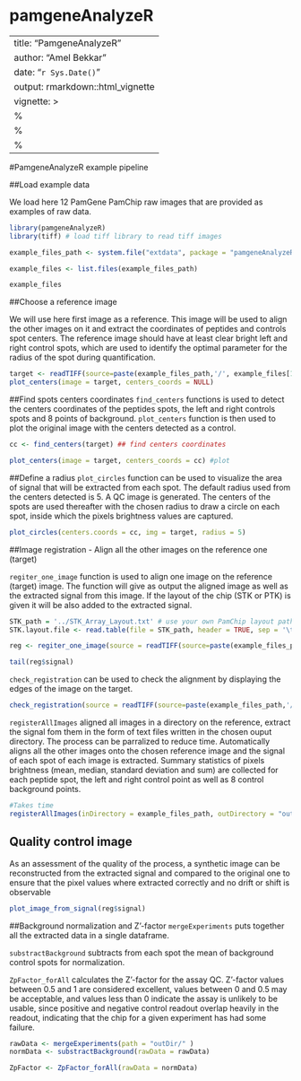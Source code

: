 # pamgeneAnalyzeR

---
title: "PamgeneAnalyzeR"
author: "Amel Bekkar"
date: "`r Sys.Date()`"
output: rmarkdown::html_vignette
vignette: >
  %\VignetteIndexEntry{PamgeneAnalyzeR}
  %\VignetteEngine{knitr::rmarkdown}
  %\VignetteEncoding{UTF-8}
---

#PamgeneAnalyzeR example pipeline

##Load example data

We load here 12 PamGene PamChip raw images that are provided as examples of raw data.
```r

library(pamgeneAnalyzeR)
library(tiff) # load tiff library to read tiff images 

example_files_path <- system.file("extdata", package = "pamgeneAnalyzeR")

example_files <- list.files(example_files_path)

example_files
```

##Choose a reference image 

We will use here first image as a reference. This image will be used to align the other images on it and extract the coordinates of peptides and controls spot centers. 
The reference image should have at least clear bright left and right control spots, which are used to identify the optimal parameter for the radius of the spot during quantification.
```r
target <- readTIFF(source=paste(example_files_path,'/', example_files[1], sep = ''))
plot_centers(image = target, centers_coords = NULL)
```

##Find spots centers coordinates 
`find_centers` functions is used to detect the centers coordinates of the peptides spots, the left and right controls spots and 8 points of background. 
`plot_centers` function is then used to plot the original image with the centers detected as a control. 
```r
cc <- find_centers(target) ## find centers coordinates

plot_centers(image = target, centers_coords = cc) #plot 

```

##Define a radius
`plot_circles` function can be used to visualize the area of signal that will be extracted from each spot. The default radius used from the centers detected is 5.
A QC image is generated. The centers of the spots are used thereafter with the chosen radius to draw a circle on each spot, inside which the pixels brightness values are captured. 
```r
plot_circles(centers.coords = cc, img = target, radius = 5)
```


##Image registration - Align all the other images on the reference one (target)

`regiter_one_image` function is used to align one image on the reference (target) image. The function will give as output the aligned image as well as the extracted signal from this image. If the layout of the chip (STK or PTK) is given it will be also added to the extracted signal. 


```r

STK_path = '../STK_Array_Layout.txt' # use your own PamChip layout path 
STK.layout.file <- read.table(file = STK_path, header = TRUE, sep = '\t', quote = "")

reg <- regiter_one_image(source = readTIFF(source=paste(example_files_path,'/', example_files[2], sep = '')), target = target, centers.coords = cc, parallel.sig.extract = TRUE, pamgene.layout.file = STK.layout.file)

tail(reg$signal)
```

`check_registration` can be used to check the alignment by displaying the edges of the image on the target.

```r
check_registration(source = readTIFF(source=paste(example_files_path,'/', example_files[2], sep = '')), target = target)
```


`registerAllImages` aligned all images in a directory on the reference, extract the signal fom them in the form of text files written in the chosen ouput directory. The process can be parralized to reduce time.
Automatically aligns all the other images onto the chosen reference image and the signal of each spot of each image is extracted. Summary statistics of pixels brightness (mean, median, standard deviation and sum) are collected for each peptide spot, the left and right control point as well as 8 control background points.

```r
#Takes time
registerAllImages(inDirectory = example_files_path, outDirectory = "outDir", target = target, centers.coords = cc, parallel.registration = TRUE, pamgene.layout.file = STK.layout.file)

```


## Quality control image 
As an assessment of the quality of the process, a synthetic image can be reconstructed from the extracted signal and compared to the original one to ensure that the pixel values where extracted correctly and no drift or shift is observable

```r
plot_image_from_signal(reg$signal)
```

##Background normalization and Z’-factor
`mergeExperiments` puts together all the extracted data in a single dataframe.

`substractBackground` subtracts from each spot the mean of background control spots for normalization.

`ZpFactor_forAll` calculates the Z’-factor for the assay QC. Z’-factor values between 0.5 and 1 are considered excellent, values between 0 and 0.5 may be acceptable, and values less than 0 indicate the assay is unlikely to be usable, since positive and negative control readout overlap heavily in the readout, indicating that the chip for a given experiment has had some failure.

```r

rawData <- mergeExperiments(path = "outDir/" )
normData <- substractBackground(rawData = rawData)

ZpFactor <- ZpFactor_forAll(rawData = normData)
```


